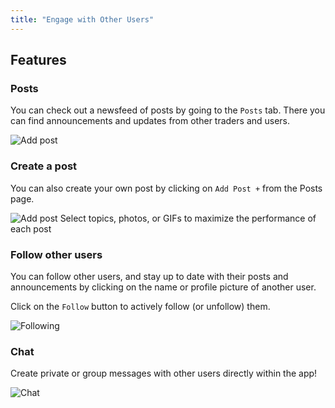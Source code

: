 ```yaml
---
title: "Engage with Other Users"
---
```


## Features

### Posts

You can check out a newsfeed of posts by going to the `Posts` tab. There you can find announcements and updates from other traders and users.

<Frame>
  <img
    class="h-96 rounded"
    src="/images/mobile/social/posts.png"
    alt="Add post"
  />
</Frame>

### Create a post

You can also create your own post by clicking on `Add Post +` from the Posts page.

<Frame>
  <img
    class="h-96 rounded"
    src="/images/mobile/social/add-post.png"
    alt="Add post"
  />
</Frame>

<Tip>
  Select topics, photos, or GIFs to maximize the performance of each post
</Tip>

### Follow other users

You can follow other users, and stay up to date with their posts and announcements by clicking on the name or profile picture of another user.

Click on the `Follow` button to actively follow (or unfollow) them.

<Frame>
  <img
    class="h-96 rounded"
    src="/images/mobile/social/following.png"
    alt="Following"
  />
</Frame>

### Chat

Create private or group messages with other users directly within the app!

<Frame>
  <img class="h-96 rounded" src="/images/mobile/social/chat.png" alt="Chat" />
</Frame>
